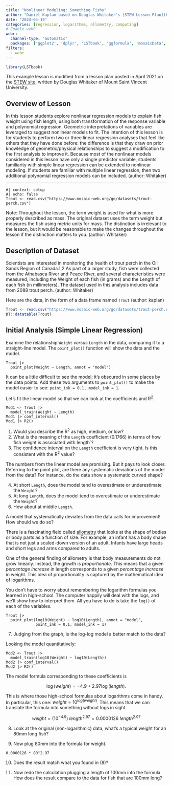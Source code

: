 ```yaml
---
title: "Nonlinear Modeling: Something Fishy"
author: "Daniel Kaplan based on Douglas Whitaker's [STEW Lesson Plan](https://www.statisticsteacher.org/files/2021/03/SomethingFishyLessonPlan.pdf)"
date: "2024-04-19"
categories: [regression, logarithms, allometry, computing]
# Enable webR
webr:
  channel-type: 'automatic'
  packages: ['ggplot2', 'dplyr', 'LSTbook', 'ggformula', 'mosaicData', 'moderndive', 'palmerpenguins', 'babynames', 'knitr', 'rmarkdown', 'stringdist', 'mosaicData' ]
filters:
  - webr
---
```


```r
library(LSTbook)
```

This example lesson is modified from a lesson plan posted in April 2021 on the [STEW site](https://www.amstat.org/education/stew/statistics-education-web-(stew)), written by Douglas Whitaker of Mount Saint Vincent University.

## Overview of Lesson

In this lesson students explore nonlinear regression models to explain fish weight using fish length, using both transformation of the response variable and polynomial regression. Geometric interpretations of variables are leveraged to suggest nonlinear models to fit. The intention of this lesson is for students to perform two or three linear regression analyses that feel like others that they have done before: the difference is that they draw on prior knowledge of geometric/physical relationships to suggest a modification to the first analysis to improve it. Because most of the nonlinear models considered in this lesson have only a single predictor variable, students’ familiarity with simple linear regression can be extended to nonlinear modeling. If students are familiar with multiple linear regression, then two additional polynomial regression models can be included. (author: Whitaker)


-----

```webr-r
#| context: setup
#| echo: false
Trout <- read.csv("https://www.mosaic-web.org/go/datasets/trout-perch.csv")
```

Note: Throughout the lesson, the term weight is used for what is more properly described as mass. The original dataset uses the term weight but measures the fish using metric units for mass. The distinction is irrelevant to the lesson, but it would be reasonable to make the changes throughout the lesson if the distinction matters to you. (author: Whitaker)

## Description of Dataset

Scientists are interested in monitoring the health of trout perch in the Oil Sands Region of Canada.1,2 As part of a larger study, fish were collected from the Athabasca River and Peace River, and several characteristics were measured, including the Weight of each fish (in grams) and the Length of each fish (in millimeters). The dataset used in this analysis includes data from 2088 trout perch. (author: Whitaker) 

Here are the data, in the form of a data frame named `Trout` (author: kaplan)

```r
Trout <- read.csv("https://www.mosaic-web.org/go/datasets/trout-perch.csv")
DT::datatable(Trout)
```


## Initial Analysis (Simple Linear Regression)

Examine the relationship `Weight` *versus* `Length` in the data, comparing it to a straight-line model. The `point_plot()` function will show the data and the model.

```webr-r
Trout |> 
  point_plot(Weight ~ Length, annot = "model")
```

It can be a little difficult to see the model; it's obscured in some places by the data points. Add these two arguments to `point_plot()` to make the model easier to see: `point_ink = 0.1, model_ink = 1`.

Let's fit the linear model so that we can look at the coefficients and R^2^.

```webr-r
Mod1 <- Trout |>
  model_train(Weight ~ Length) 
Mod1 |> conf_interval()
Mod1 |> R2()
```

1. Would you describe the R^2^ as high, medium, or low?
2. What is the meaning of the `Length` coefficient (0.1766) in terms of how fish weight is associated with length`?
3. The confidence interval on the `Length` coefficient is very tight. Is this consistent with the R^2^ value?

The numbers from the linear model are promising. But it pays to look closer. Referring to the point plot, are there any systematic deviations of the model from the data? For instance, do the data show a systematic curved shape?

4. At short `Length`, does the model tend to overestimate or underestimate the `Weight`?
5. At long `Length`, does the model tend to overestimate or underestimate the `Weight`?
6. How about at middle `Length`.

A model that systematically deviates from the data calls for improvement! How should we do so?

There is a fascinating field called [allometry](https://en.wikipedia.org/wiki/Allometry) that looks at the shape of bodies or body parts as a function of size. For example, an infant has a body shape that is not just a scaled-down version of an adult. Infants have large heads and short legs and arms compared to adults.

One of the general finding of allometry is that body measurements do not grow linearly. Instead, the growth is *proportionate*. This means that a given *percentage increase* in length corresponds to a given *percentage increase* in weight. This idea of proportionality is captured by the mathematical idea of logarithms. 

You don't have to worry about remembering the logarithm formulas you learned in high-school. The computer happily will deal with the logs, and we'll show how to interpret them. All you have to do is take the `log()` of each of the variables.

```webr-r
Trout |> 
  point_plot(log10(Weight) ~ log10(Length), annot = "model",
             point_ink = 0.1, model_ink = 1)
```
7. Judging from the graph, is the log-log model a better match to the data?

Looking the model quantitatively:

```webr-r
Mod2 <- Trout |>
  model_train(log10(Weight) ~ log10(Length)) 
Mod2 |> conf_interval()
Mod2 |> R2()
```

The model formula corresponding to these coefficients is

$$\log(weight) = -4.9 + 2.97 \log(length) .$$

This is where those high-school formulas about logarithms come in handy. In particular, this one: $weight = 10^{log(weight)}$. This means that we can translate the formula into something without logs in sight.

$$weight = (10^{-4.9})\ length^{2.97} = 0.0000126\ length^{2.97}$$

8. Look at the original (non-logarithmic) data, what's a typical weight for an 80mm long fish?

9. Now plug 80mm into the formula for weight.

```webr-r
0.0000126 * 80^2.97
```

10. Does the result match what you found in (8)?

11. Now redo the calculation plugging a length of 100mm into the formula. How does the result compare to the data for fish that are 100mm long?


